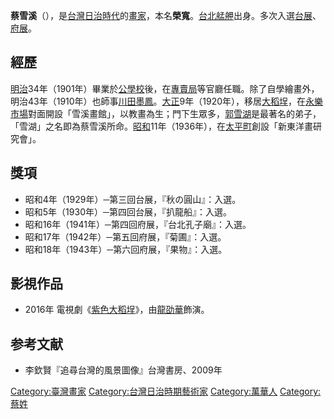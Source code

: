 {{No footnotes|time=2021-02-18T12:41:44+00:00}}
{{Infobox Hokkien name
| title      =蔡雪溪
| hanji      =蔡雪溪
| poj        =Chhòa Soat-khe
| tl         =Tshuà Suat-khe
| bp         =
| hokkienipa =
|
| hanjiborn     =榮寬
| pojborn      =Êng-khoan
| tlborn         =Îng-khuan
| bpborn         =
| hokkienipaborn  =
}}
'''蔡雪溪'''（{{bd|1884年||1964？||catIdx=蔡}}），是[[台灣|台灣]][[台灣日治時期|日治時代]]的[[畫家|畫家]]，本名'''榮寬'''。[[台北|台北]][[艋舺|艋舺]]出身。多次入選[[臺灣美術展覽會|台展]]、[[臺灣總督府美術展覽會|府展]]。

==經歷==
[[明治|明治]]34年（1901年）畢業於[[公學校|公學校]]後，在[[專賣局|專賣局]]等官廳任職。除了自學繪畫外，明治43年（1910年）也師事[[川田墨鳳|川田墨鳳]]。[[大正|大正]]9年（1920年），移居[[大稻埕|大稻埕]]，在[[永樂市場|永樂市場]]對面開設「雪溪畫館」，以教畫為生；門下生眾多，[[郭雪湖|郭雪湖]]是最著名的弟子，「雪湖」之名即為蔡雪溪所命。[[昭和|昭和]]11年（1936年），在[[太平町|太平町]]創設「新東洋畫研究會」。

==獎項==
*昭和4年（1929年）─第三回台展，『秋の圓山』：入選。
*昭和5年（1930年）─第四回台展，『扒龍船』：入選。
*昭和16年（1941年）─第四回府展，『台北孔子廟』：入選。
*昭和17年（1942年）─第五回府展，『菊圃』：入選。
*昭和18年（1943年）─第六回府展，『果物』：入選。

==影視作品==
*2016年 電視劇《[[紫色大稻埕|紫色大稻埕]]》，由[[龍劭華|龍劭華]]飾演。

==参考文献==
*李欽賢『追尋台灣的風景圖像』台灣書房、2009年

[[Category:臺灣畫家|Category:臺灣畫家]]
[[Category:台灣日治時期藝術家|Category:台灣日治時期藝術家]]
[[Category:萬華人|Category:萬華人]]
[[Category:蔡姓|Category:蔡姓]]